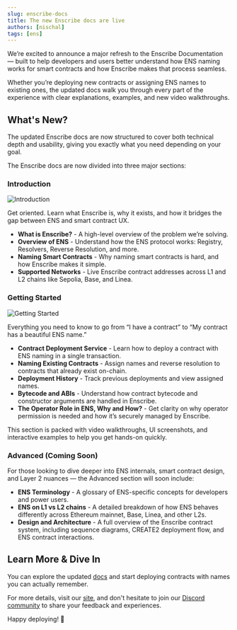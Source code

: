 ```yaml
---
slug: enscribe-docs
title: The new Enscribe docs are live
authors: [nischal]
tags: [ens]
---
```


We’re excited to announce a major refresh to the Enscribe Documentation — built to help developers and users better understand 
how ENS naming works for smart contracts and how Enscribe makes that process seamless.


Whether you’re deploying new contracts or assigning ENS names to existing ones, the updated docs walk you through every part of 
the experience with clear explanations, examples, and new video walkthroughs.

## What's New?

The updated Enscribe docs are now structured to cover both technical depth and usability, giving you exactly what you need depending on your goal.

The Enscribe docs are now divided into three major sections:

### Introduction

![Introduction](introduction.png)

Get oriented. Learn what Enscribe is, why it exists, and how it bridges the gap between ENS and smart contract UX.

- **What is Enscribe?** - A high-level overview of the problem we’re solving.
- **Overview of ENS** - Understand how the ENS protocol works: Registry, Resolvers, Reverse Resolution, and more.
- **Naming Smart Contracts** - Why naming smart contracts is hard, and how Enscribe makes it simple.
- **Supported Networks** - Live Enscribe contract addresses across L1 and L2 chains like Sepolia, Base, and Linea.

### Getting Started

![Getting Started](getting-started.png)

Everything you need to know to go from “I have a contract” to “My contract has a beautiful ENS name.”

- **Contract Deployment Service** - Learn how to deploy a contract with ENS naming in a single transaction.
- **Naming Existing Contracts** - Assign names and reverse resolution to contracts that already exist on-chain.
- **Deployment History** - Track previous deployments and view assigned names.
- **Bytecode and ABIs** - Understand how contract bytecode and constructor arguments are handled in Enscribe.
- **The Operator Role in ENS, Why and How?** - Get clarity on why operator permission is needed and how it’s securely managed by Enscribe.


This section is packed with video walkthroughs, UI screenshots, and interactive examples to help you get hands-on quickly.

### Advanced (Coming Soon)

For those looking to dive deeper into ENS internals, smart contract design, and Layer 2 nuances — the Advanced section will soon include:

- **ENS Terminology** - A glossary of ENS-specific concepts for developers and power users.
- **ENS on L1 vs L2 chains** - A detailed breakdown of how ENS behaves differently across Ethereum mainnet, Base, Linea, and other L2s.
- **Design and Architecture** - A full overview of the Enscribe contract system, including sequence diagrams, CREATE2 deployment flow, and ENS contract interactions.


## Learn More & Dive In

You can explore the updated [docs](https://www.enscribe.xyz/docs) and start deploying contracts with names you can actually remember.

For more details, visit our [site](https://www.enscribe.xyz/), and don't hesitate to join our [Discord community](https://discord.gg/8QUMMdS5GY) to share your feedback and experiences.

Happy deploying! 🚀